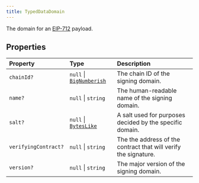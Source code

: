 ```yaml
---
title: TypedDataDomain
---
```


The domain for an [EIP-712](https://eips.ethereum.org/EIPS/eip-712) payload.

## Properties

| Property | Type | Description |
| :------ | :------ | :------ |
| `chainId?` | `null` \| [`BigNumberish`](/content/type-aliases/BigNumberish) | The chain ID of the signing domain. |
| `name?` | `null` \| `string` | The human-readable name of the signing domain. |
| `salt?` | `null` \| [`BytesLike`](/content/type-aliases/BytesLike) | A salt used for purposes decided by the specific domain. |
| `verifyingContract?` | `null` \| `string` | The the address of the contract that will verify the signature. |
| `version?` | `null` \| `string` | The major version of the signing domain. |
